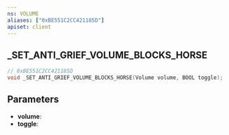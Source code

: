 ```yaml
---
ns: VOLUME
aliases: ["0xBE551C2CC421185D"]
apiset: client
---
```

## _SET_ANTI_GRIEF_VOLUME_BLOCKS_HORSE

```c
// 0xBE551C2CC421185D
void _SET_ANTI_GRIEF_VOLUME_BLOCKS_HORSE(Volume volume, BOOL toggle);
```


## Parameters
* **volume**:
* **toggle**: